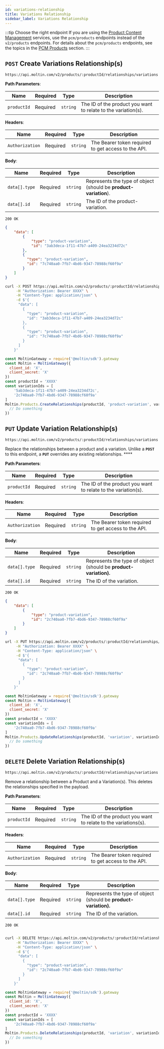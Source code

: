 ```yaml
---
id: variations-relationship
title: Variations Relationship
sidebar_label: Variations Relationship
---
```


:::tip Choose the right endpoint
If you are using the [Product Content Management](../../../../concepts/product-content-management.md) services, use the `pcm/products` endpoints instead of the `v2/products` endpoints. For details about the `pcm/products` endpoints, see the topics in the [PCM Products](../../../pcm/products/index.md) section.
:::

## `POST` Create Variations Relationship(s)

```http
https://api.moltin.com/v2/products/:productId/relationships/variations
```

<!--DOCUSAURUS_CODE_TABS-->

<!-- Request -->

**Path Parameters**:

| Name | Required | Type | Description |
| --- | --- | --- | --- |
| `productId` | Required | `string` | The ID of the product you want to relate to the variation(s). |

**Headers**:

| Name | Required | Type | Description |
| --- | --- | --- | --- |
| `Authorization` | Required | `string` | The Bearer token required to get access to the API. |

**Body**:

| Name | Required | Type | Description |
| --- | --- | --- | --- |
| `data[].type` | Required | `string` | Represents the type of object (should be **product-variation**). |
| `data[].id` | Required | `string` | The ID of the product-variation. |


<!-- Response -->

`200 OK`

```json
{
    "data": [
        {
            "type": "product-variation",
            "id": "3ab3deca-1f11-47b7-a409-24ea3234d72c"
        },
        {
          "type": "product-variation",
          "id": "7c740aa0-7fb7-4bd6-9347-78988cf60f9a"
        }
    ]
}
```

<!--END_DOCUSAURUS_CODE_TABS-->

<!--DOCUSAURUS_CODE_TABS-->

<!--cURL-->

```bash
curl -X POST https://api.moltin.com/v2/products/:productId/relationships/variations \
     -H "Authorization: Bearer XXXX" \
     -H "Content-Type: application/json" \
     -d $'{
      "data": [
        {
          "type": "product-variation",
          "id": "3ab3deca-1f11-47b7-a409-24ea3234d72c"
        },
        {
          "type": "product-variation",
          "id": "7c740aa0-7fb7-4bd6-9347-78988cf60f9a"
        }
      ]
    }'
```

<!--JavaScript SDK-->

```javascript
const MoltinGateway = require('@moltin/sdk').gateway
const Moltin = MoltinGateway({
  client_id: 'X',
  client_secret: 'X'
})
const productId = 'XXXX'
const variationIds = [
    '5ab3deca-1f11-47b7-a409-24ea3234d72c',
    '2c740aa0-7fb7-4bd6-9347-78988cf60f9a'
]
Moltin.Products.CreateRelationships(productId, 'product-variation', variationIds).then((relationships) => {
  // Do something
})
```

<!--END_DOCUSAURUS_CODE_TABS-->

## `PUT` Update Variation Relationship(s)

```http
https://api.moltin.com/v2/products/:productId/relationships/variations
```

Replace the relationships between a product and a variation. Unlike a **`POST`** to this endpoint, a **`PUT`** overrides any existing relationships. ****

<!--DOCUSAURUS_CODE_TABS-->

<!-- Request -->

**Path Parameters**:

| Name | Required | Type | Description |
| --- | --- | --- | --- |
| `productId` | Required | `string` | The ID of the product you want to relate to the variation(s). |

**Headers**:

| Name | Required | Type | Description |
| --- | --- | --- | --- |
| `Authorization` | Required | `string` | The Bearer token required to get access to the API. |

**Body**:

| Name | Required | Type | Description |
| --- | --- | --- | --- |
| `data[].type` | Required | `string` | Represents the type of object (should be **product-variation).** |
| `data[].id` | Required | `string` | The ID of the variation. |


<!-- Response -->

`200 OK`

```json
{
    "data": [
        {
            "type": "product-variation",
            "id": "2c740aa0-7fb7-4bd6-9347-78988cf60f9a"
        }
    ]
}
```

<!--END_DOCUSAURUS_CODE_TABS-->

<!--DOCUSAURUS_CODE_TABS-->

<!--cURL-->

```bash
url -X PUT https://api.moltin.com/v2/products/:productId/relationships/variations \
     -H "Authorization: Bearer XXXX" \
     -H "Content-Type: application/json" \
     -d $'{
      "data": [
        {
          "type": "product-variation",
          "id": "2c740aa0-7fb7-4bd6-9347-78988cf60f9a"
        }
      ]
    }'
```

<!--JavaScript SDK-->

```javascript
const MoltinGateway = require('@moltin/sdk').gateway
const Moltin = MoltinGateway({
  client_id: 'X',
  client_secret: 'X'
})
const productId = 'XXXX'
const variationIds = [
    '2c740aa0-7fb7-4bd6-9347-78988cf60f9a'
]
Moltin.Products.UpdateRelationships(productId, 'variation', variationIds).then((relationships) => {
  // Do something
})
```

<!--END_DOCUSAURUS_CODE_TABS-->

## `DELETE` Delete Variation Relationship(s)

```http
https://api.moltin.com/v2/products/:productId/relationships/variations
```

Remove a relationship between a Product and a Variation(s). This deletes the relationships specified in the payload.

<!--DOCUSAURUS_CODE_TABS-->

<!-- Request -->

**Path Parameters**:

| Name | Required | Type | Description |
| --- | --- | --- | --- |
| `productId` | Required | `string` | The ID of the product you want to relate to the variations(s). |

**Headers**:

| Name | Required | Type | Description |
| --- | --- | --- | --- |
| `Authorization` | Required | `string` | The Bearer token required to get access to the API. |

**Body**:

| Name | Required | Type | Description |
| --- | --- | --- | --- |
| `data[].type` | Required | `string` | Represents the type of object (should be **product-variation).** |
| `data[].id` | Required | `string` | The ID of the variation. |


<!-- Response -->

`200 OK`

```json

```

<!--END_DOCUSAURUS_CODE_TABS-->

<!--DOCUSAURUS_CODE_TABS-->

<!--cURL-->

```bash
curl -X DELETE https://api.moltin.com/v2/products/:productId/relationships/variations \
     -H "Authorization: Bearer XXXX" \
     -H "Content-Type: application/json" \
     -d $'{
      "data": [
        {
          "type": "product-variation",
          "id": "2c740aa0-7fb7-4bd6-9347-78988cf60f9a"
        }
      ]
    }'
```

<!--JavaScript SDK-->

```javascript
const MoltinGateway = require('@moltin/sdk').gateway
const Moltin = MoltinGateway({
  client_id: 'X',
  client_secret: 'X'
})
const productId = 'XXXX'
const variationIds = [
    '2c740aa0-7fb7-4bd6-9347-78988cf60f9a'
]
Moltin.Products.DeleteRelationships(productId, 'variation', variationIds).then((relationships) => {
  // Do something
})
```

<!--END_DOCUSAURUS_CODE_TABS-->
